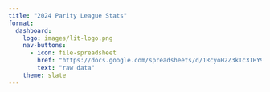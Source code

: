 ```yaml
---
title: "2024 Parity League Stats"
format: 
  dashboard:
    logo: images/lit-logo.png
    nav-buttons:
      - icon: file-spreadsheet
        href: "https://docs.google.com/spreadsheets/d/1RcyoH2Z3kTc3THY9ZaQVl8p6cX8bK1Zy03RAqKKA6Bg/edit?usp=sharing"
        text: "raw data"
    theme: slate
---
```

